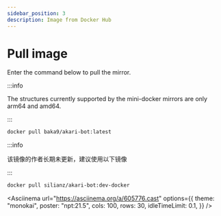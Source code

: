 ```yaml
---
sidebar_position: 3
description: Image from Docker Hub
---
```



# Pull image

Enter the command below to pull the mirror.

:::info

The structures currently supported by the mini-docker mirrors are only arm64 and amd64.

:::

```sh
docker pull baka9/akari-bot:latest
```

:::info

该镜像的作者长期未更新，建议使用以下镜像

:::

```sh
docker pull silianz/akari-bot:dev-docker
```

<Asciinema
    url="https://asciinema.org/a/605776.cast"
    options={{
        theme: "monokai",
        poster: "npt:21.5",
        cols: 100,
        rows: 30,
        idleTimeLimit: 0.1,
    }}
/>
